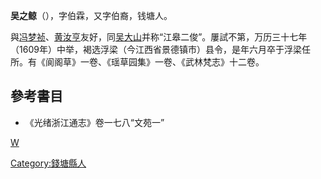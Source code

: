 '''吴之鲸'''（{{bd|?||?|}}），字伯霖，又字伯裔，钱塘人。

與[[冯梦祯|冯梦祯]]、[[黄汝亨|黄汝亨]]友好，同[[吴大山|吴大山]]并称“江皋二俊”。屢試不第，万历三十七年（1609年）中举，褐选浮梁（今江西省景德镇市）县令，是年六月卒于浮梁任所。有《阆阁草》一卷、《瑶草园集》一卷、《武林梵志》十二卷。

==參考書目==
*《光绪浙江通志》卷一七八“文苑一”
[[category:明朝浮梁縣知縣|W]]
[[Category:錢塘縣人|Category:錢塘縣人]]